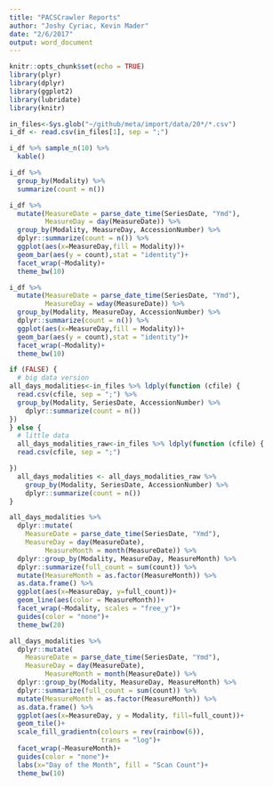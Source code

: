 ```yaml
---
title: "PACSCrawler Reports"
author: "Joshy Cyriac, Kevin Mader"
date: "2/6/2017"
output: word_document
---
```


```r
knitr::opts_chunk$set(echo = TRUE)
library(plyr)
library(dplyr)
library(ggplot2)
library(lubridate)
library(knitr)
```

```r
in_files<-Sys.glob("~/github/meta/import/data/20*/*.csv")
i_df <- read.csv(in_files[1], sep = ";")
```


```r
i_df %>% sample_n(10) %>%
  kable()
```

```r
i_df %>%
  group_by(Modality) %>%
  summarize(count = n())
```

```r
i_df %>%
  mutate(MeasureDate = parse_date_time(SeriesDate, "Ymd"),
         MeasureDay = day(MeasureDate)) %>%
  group_by(Modality, MeasureDay, AccessionNumber) %>%
  dplyr::summarize(count = n()) %>%
  ggplot(aes(x=MeasureDay,fill = Modality))+
  geom_bar(aes(y = count),stat = "identity")+
  facet_wrap(~Modality)+
  theme_bw(10)
```

```r
i_df %>%
  mutate(MeasureDate = parse_date_time(SeriesDate, "Ymd"),
         MeasureDay = wday(MeasureDate)) %>%
  group_by(Modality, MeasureDay, AccessionNumber) %>%
  dplyr::summarize(count = n()) %>%
  ggplot(aes(x=MeasureDay,fill = Modality))+
  geom_bar(aes(y = count),stat = "identity")+
  facet_wrap(~Modality)+
  theme_bw(10)
```



```r
if (FALSE) {
  # big data version
all_days_modalities<-in_files %>% ldply(function (cfile) {
  read.csv(cfile, sep = ";") %>%
  group_by(Modality, SeriesDate, AccessionNumber) %>%
    dplyr::summarize(count = n())
})
} else {
  # little data
  all_days_modalities_raw<-in_files %>% ldply(function (cfile) {
  read.csv(cfile, sep = ";")

})
  all_days_modalities <- all_days_modalities_raw %>%
    group_by(Modality, SeriesDate, AccessionNumber) %>%
    dplyr::summarize(count = n())
}
```

```r
all_days_modalities %>%
  dplyr::mutate(
    MeasureDate = parse_date_time(SeriesDate, "Ymd"),
    MeasureDay = day(MeasureDate),
         MeasureMonth = month(MeasureDate)) %>%
  dplyr::group_by(Modality, MeasureDay, MeasureMonth) %>%
  dplyr::summarize(full_count = sum(count)) %>%
  mutate(MeasureMonth = as.factor(MeasureMonth)) %>%
  as.data.frame() %>%
  ggplot(aes(x=MeasureDay, y=full_count))+
  geom_line(aes(color = MeasureMonth))+
  facet_wrap(~Modality, scales = "free_y")+
  guides(color = "none")+
  theme_bw(20)
```

```r
all_days_modalities %>%
  dplyr::mutate(
    MeasureDate = parse_date_time(SeriesDate, "Ymd"),
    MeasureDay = day(MeasureDate),
         MeasureMonth = month(MeasureDate)) %>%
  dplyr::group_by(Modality, MeasureDay, MeasureMonth) %>%
  dplyr::summarize(full_count = sum(count)) %>%
  mutate(MeasureMonth = as.factor(MeasureMonth)) %>%
  as.data.frame() %>%
  ggplot(aes(x=MeasureDay, y = Modality, fill=full_count))+
  geom_tile()+
  scale_fill_gradientn(colours = rev(rainbow(6)),
                       trans = "log")+
  facet_wrap(~MeasureMonth)+
  guides(color = "none")+
  labs(x="Day of the Month", fill = "Scan Count")+
  theme_bw(10)
```